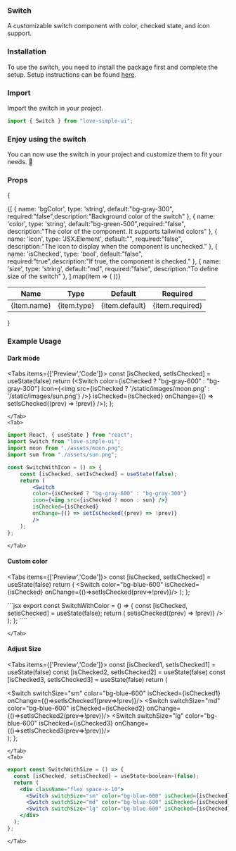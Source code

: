 
### Switch

A customizable switch component with color, checked state, and icon support.

<Steps>

### Installation

To use the switch, you need to install the package first and complete the setup.
Setup instructions can be found [here](https://love-simple-ui.vercel.app/Installation).

### Import

Import the switch in your project.

```js
import { Switch } from "love-simple-ui";
```

### Enjoy using the switch

You can now use the switch in your project and customize them to fit your needs. 🎉

</Steps>

### Props

{<table>

  <thead >
    <tr>
      <th>
        Name
      </th>
      <th>
        Type
      </th>
      <th>
        Default
      </th>
       <th>
        Required
      </th>
    </tr>
  </thead>
  <tbody>
    {[
      { name: 'bgColor', type: 'string', default:"bg-gray-300", required:"false",description:"Background color of the switch" },
      { name: 'color', type: 'string', default:"bg-green-500",required:"false", description:"The color of the component. It supports tailwind colors" },
      { name: 'icon', type: 'JSX.Element', default:"", required:"false", description:"The icon to display when the component is unchecked." },
      { name: 'isChecked', type: 'bool', default:"false", required:"true",description:"If true, the component is checked." },
      { name: 'size', type: 'string', default:"md", required:"false", description:"To define size of the switch" },
    ].map(item => (
      <tr key={item.name}>
        <td>{item.name}</td>
        <td>{item.type}</td>
        <td>{item.default}</td>
        <td>{item.required}</td>
      </tr>
    ))}
  </tbody>
</table>}

### Example Usage

#### Dark mode

<Tabs items={['Preview','Code']}>
    <Tab>
  const [isChecked, setIsChecked] = useState(false)
  return (<Switch
        color={isChecked ? "bg-gray-600" : "bg-gray-300"}
        icon={<img src={isChecked ? '/static/images/moon.png' : '/static/images/sun.png'} />}
        isChecked={isChecked}
        onChange={() => setIsChecked((prev) => !prev)}
    />);
};

<SwitchWithIcon/>

    </Tab>
    <Tab>
    
```jsx
import React, { useState } from "react";
import Switch from "love-simple-ui";
import moon from "./assets/moon.png";
import sum from "./assets/sun.png";

const SwitchWithIcon = () => {
    const [isChecked, setIsChecked] = useState(false);
    return (
        <Switch
        color={isChecked ? "bg-gray-600" : "bg-gray-300"}
        icon={<img src={isChecked ? moon : sun} />}
        isChecked={isChecked}
        onChange={() => setIsChecked((prev) => !prev)}
        />
    );
};
````
    </Tab>
</Tabs>


#### Custom color

<Tabs items={['Preview','Code']}>
    <Tab>
  const [isChecked, setIsChecked] = useState(false)
  return (
    <Switch color="bg-blue-600" isChecked={isChecked} onChange={()=>setIsChecked(prev=>!prev)}/>
  );
};

<Component/>
    </Tab>
    <Tab>
```jsx
export const SwitchWithColor = () => {
  const [isChecked, setisChecked] = useState<boolean>(false);
  return (
    <Switch
      isChecked={isChecked}
      color="bg-blue-600 "
      onChange={() => setisChecked((prev) => !prev)}
    />
  );
};
````

    </Tab>

</Tabs>


#### Adjust Size

<Tabs items={['Preview','Code']}>
    <Tab>
  const [isChecked1, setIsChecked1] = useState(false)
  const [isChecked2, setIsChecked2] = useState(false)
  const [isChecked3, setIsChecked3] = useState(false)
  return (
    <div className="flex space-x-10">
    <Switch switchSize="sm" color="bg-blue-600" isChecked={isChecked1} onChange={()=>setIsChecked1(prev=>!prev)}/>
    <Switch switchSize="md" color="bg-blue-600" isChecked={isChecked2} onChange={()=>setIsChecked2(prev=>!prev)}/>
    <Switch switchSize="lg" color="bg-blue-600" isChecked={isChecked3} onChange={()=>setIsChecked3(prev=>!prev)}/>
    </div>
  );
};

<SwitchWithSize/>

    </Tab>
    <Tab>
```jsx
export const SwitchWithSize = () => {
  const [isChecked, setisChecked] = useState<boolean>(false);
  return (
    <div className="flex space-x-10">
      <Switch switchSize="sm" color="bg-blue-600" isChecked={isChecked} onChange={()=>setIsChecked(prev=>!prev)}/>
      <Switch switchSize="md" color="bg-blue-600" isChecked={isChecked} onChange={()=>setIsChecked(prev=>!prev)}/>
      <Switch switchSize="lg" color="bg-blue-600" isChecked={isChecked} onChange={()=>setIsChecked(prev=>!prev)}/>
    </div>
  );
};
````

    </Tab>

</Tabs>
